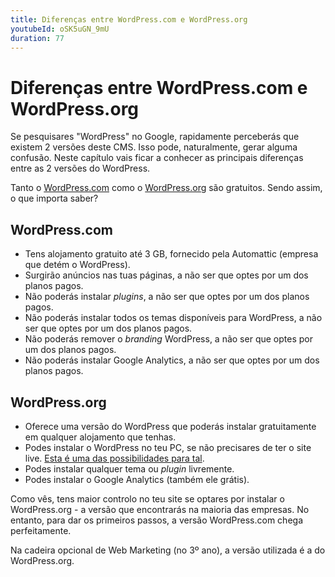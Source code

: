 ```yaml
---
title: Diferenças entre WordPress.com e WordPress.org
youtubeId: oSK5uGN_9mU
duration: 77
---
```


# Diferenças entre WordPress.com e WordPress.org

Se pesquisares "WordPress" no Google, rapidamente perceberás que existem 2 versões deste CMS. Isso pode, naturalmente, gerar alguma confusão. Neste capítulo vais ficar a conhecer as principais diferenças entre as 2 versões do WordPress.

Tanto o [WordPress.com](https://wordpress.com) como o [WordPress.org](https://wordpress.org) são gratuitos. Sendo assim, o que importa saber?

## WordPress.com

- Tens alojamento gratuito até 3 GB, fornecido pela Automattic (empresa que detém o WordPress).
- Surgirão anúncios nas tuas páginas, a não ser que optes por um dos planos pagos.
- Não poderás instalar *plugins*, a não ser que optes por um dos planos pagos.
- Não poderás instalar todos os temas disponíveis para WordPress, a não ser que optes por um dos planos pagos.
- Não poderás remover o *branding* WordPress, a não ser que optes por um dos planos pagos.
- Não poderás instalar Google Analytics, a não ser que optes por um dos planos pagos.

## WordPress.org

- Oferece uma versão do WordPress que poderás instalar gratuitamente em qualquer alojamento que tenhas.
- Podes instalar o WordPress no teu PC, se não precisares de ter o site live. <a href="https://brunobrito.pt/como-instalar-e-correr-o-wordpress-no-pc-localmente/" target="_blank">Esta é uma das possibilidades para tal</a>.
- Podes instalar qualquer tema ou *plugin* livremente.
- Podes instalar o Google Analytics (também ele grátis).

Como vês, tens maior controlo no teu site se optares por instalar o WordPress.org - a versão que encontrarás na maioria das empresas. No entanto, para dar os primeiros passos, a versão WordPress.com chega perfeitamente.

Na cadeira opcional de Web Marketing (no 3º ano), a versão utilizada é a do WordPress.org.